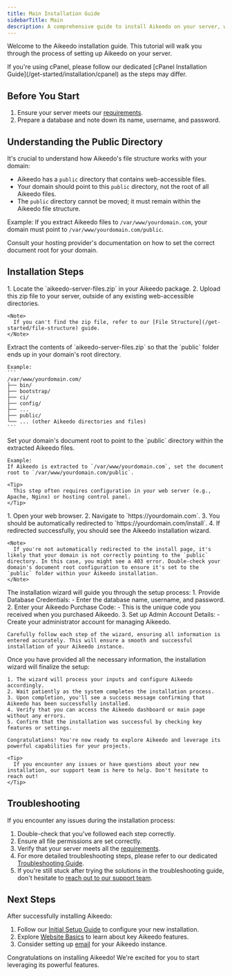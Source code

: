 ```yaml
---
title: Main Installation Guide
sidebarTitle: Main
description: A comprehensive guide to install Aikeedo on your server, with detailed steps and solutions for common issues.
---
```


Welcome to the Aikeedo installation guide. This tutorial will walk you through the process of setting up Aikeedo on your server.

<Note>
  If you're using cPanel, please follow our dedicated [cPanel Installation Guide](/get-started/installation/cpanel) as the steps may differ.
</Note>

## Before You Start

1. Ensure your server meets our [requirements](/get-started/server-requirements).
2. Prepare a database and note down its name, username, and password.

## Understanding the Public Directory

It's crucial to understand how Aikeedo's file structure works with your domain:

- Aikeedo has a `public` directory that contains web-accessible files.
- Your domain should point to this `public` directory, not the root of all Aikeedo files.
- The `public` directory cannot be moved; it must remain within the Aikeedo file structure.

Example:
If you extract Aikeedo files to `/var/www/yourdomain.com`, your domain must point to `/var/www/yourdomain.com/public`.

<Tip>
  Consult your hosting provider's documentation on how to set the correct document root for your domain.
</Tip>

## Installation Steps

<Steps>
  <Step title="Upload Aikeedo Files">
    1. Locate the `aikeedo-server-files.zip` in your Aikeedo package.
    2. Upload this zip file to your server, outside of any existing web-accessible directories.

    <Note>
      If you can't find the zip file, refer to our [File Structure](/get-started/file-structure) guide.
    </Note>
  </Step>

  <Step title="Extract Files">
    Extract the contents of `aikeedo-server-files.zip` so that the `public` folder ends up in your domain's root directory.
 
    Example:
    ```
    /var/www/yourdomain.com/
    ├── bin/
    ├── bootstrap/
    ├── ci/
    ├── config/
    ├── ...
    ├── public/
    └── ... (other Aikeedo directories and files)
    ```
  </Step>

  <Step title="Configure Domain">
    Set your domain's document root to point to the `public` directory within the extracted Aikeedo files.

    Example:
    If Aikeedo is extracted to `/var/www/yourdomain.com`, set the document root to `/var/www/yourdomain.com/public`.

    <Tip>
      This step often requires configuration in your web server (e.g., Apache, Nginx) or hosting control panel.
    </Tip>
  </Step>

  <Step title="Access the Install Page">
    1. Open your web browser.
    2. Navigate to `https://yourdomain.com`.
    3. You should be automatically redirected to `https://yourdomain.com/install`.
    4. If redirected successfully, you should see the Aikeedo installation wizard.

    <Note>
      If you're not automatically redirected to the install page, it's likely that your domain is not correctly pointing to the `public` directory. In this case, you might see a 403 error. Double-check your domain's document root configuration to ensure it's set to the `public` folder within your Aikeedo installation.
    </Note>
  </Step>

  <Step title="Follow On-Screen Instructions">
    The installation wizard will guide you through the setup process:
    1. Provide Database Credentials:
       - Enter the database name, username, and password.
    2. Enter your Aikeedo Purchase Code:
       - This is the unique code you received when you purchased Aikeedo.
    3. Set up Admin Account Details:
       - Create your administrator account for managing Aikeedo.
    
    Carefully follow each step of the wizard, ensuring all information is entered accurately. This will ensure a smooth and successful installation of your Aikeedo instance.
  </Step>

  <Step title="Complete Installation">
    Once you have provided all the necessary information, the installation wizard will finalize the setup:

    1. The wizard will process your inputs and configure Aikeedo accordingly.
    2. Wait patiently as the system completes the installation process.
    3. Upon completion, you'll see a success message confirming that Aikeedo has been successfully installed.
    4. Verify that you can access the Aikeedo dashboard or main page without any errors.
    5. Confirm that the installation was successful by checking key features or settings.

    Congratulations! You're now ready to explore Aikeedo and leverage its powerful capabilities for your projects.

    <Tip>
      If you encounter any issues or have questions about your new installation, our support team is here to help. Don't hesitate to reach out!
    </Tip>
  </Step>
</Steps>

## Troubleshooting

If you encounter any issues during the installation process:

1. Double-check that you've followed each step correctly.
2. Ensure all file permissions are set correctly.
3. Verify that your server meets all the [requirements](/get-started/requirements).
4. For more detailed troubleshooting steps, please refer to our dedicated [Troubleshooting Guide](/get-started/installation/troubleshooting).
5. If you're still stuck after trying the solutions in the troubleshooting guide, don't hesitate to [reach out to our support team](mailto:support@aikeedo.com).

## Next Steps

After successfully installing Aikeedo:

1. Follow our [Initial Setup Guide](/get-started/initial-setup) to configure your new installation.
2. Explore [Website Basics](/website-basics/essentials) to learn about key Aikeedo features.
3. Consider setting up [email](/email/mailer) for your Aikeedo instance.

Congratulations on installing Aikeedo! We're excited for you to start leveraging its powerful features.
